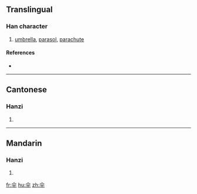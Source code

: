 {{also|傘}}
==Translingual==

===Han character===
{{Han char|rn=9|rad=人|as=04|sn=6|four=|canj=人火十 (OFJ)}}

# [[umbrella]], [[parasol]], [[parachute]]

====References====
* {{Han ref|kx=0096.121|hdz=10117.100|uh=4F1E|ud=20254}}

----

==Cantonese==

===Hanzi===
{{yue-hanzi|jyut=|y=saan3|tra=傘}}

# {{defn|Cantonese|sort=人04}}

----

==Mandarin==

===Hanzi===
{{cmn-hanzi|tra=傘|pin=[[sǎn]] ([[san3]]), [[zhuàn]] ([[zhuan4]])|wg=san<sup>3</sup>, chuan<sup>4</sup>}}

# {{defn|Mandarin|sort=人04}}

[[fr:伞]]
[[hu:伞]]
[[zh:伞]]